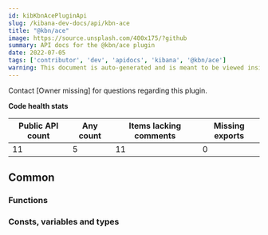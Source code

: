 ```yaml
---
id: kibKbnAcePluginApi
slug: /kibana-dev-docs/api/kbn-ace
title: "@kbn/ace"
image: https://source.unsplash.com/400x175/?github
summary: API docs for the @kbn/ace plugin
date: 2022-07-05
tags: ['contributor', 'dev', 'apidocs', 'kibana', '@kbn/ace']
warning: This document is auto-generated and is meant to be viewed inside our experimental, new docs system. Reach out in #docs-engineering for more info.
---
```




Contact [Owner missing] for questions regarding this plugin.

**Code health stats**

| Public API count  | Any count | Items lacking comments | Missing exports |
|-------------------|-----------|------------------------|-----------------|
| 11 | 5 | 11 | 0 |

## Common

### Functions
<DocDefinitionList data={kbnAceObj.common.functions}/>

### Consts, variables and types
<DocDefinitionList data={kbnAceObj.common.misc}/>

